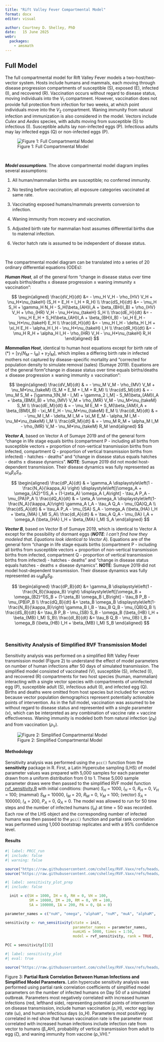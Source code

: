 ```yaml
---
title: "Rift Valley Fever Compartmental Model"
format: docx
editor: visual

author: Courtney D. Shelley, PhD
date:   15 June 2025
webr: 
  packages:
    - amsmath
---
```


## Full Model

The full compartmental model for Rift Valley Fever models a two-host/two-vector system. Hosts include humans and mammals, each moving through disease progression compartments of susceptible (S), exposed (E), infected (I), and recovered (R). Vaccination occurs without regard to disease status, moving individuals into the $V_1$ compartment. However, vaccination does not provide full protection from infection for two weeks, at which point individuals move into the $V_2$ compartment. Waning immunity from natural infection and immunization is also considered in the model. Vectors include *Culex* and *Aedes* species, with adults moving from susceptible (S) to infectious (I). Susceptible adults lay non-infected eggs (P). Infectious adults may lay infected eggs (Q) or non-infected eggs (P).

![Figure 1: Full Compartmental Model](Aly_Figure1.png)

\

***Model assumptions***. The above compartmental model diagram implies several assumptions:

1.  All human/mammalian births are susceptible; no conferred immunity.

2.  No testing before vaccination; all exposure categories vaccinated at same rate.

3.  Vaccinating exposed humans/mammals prevents conversion to infection.

4.  Waning immunity from recovery and vaccination.

5.  Adjusted birth rate for mammalian host assumes differential births due to maternal infection.

6.  Vector hatch rate is assumed to be independent of disease status.

\

The compartmental model diagram can be translated into a series of 20 ordinary differential equations (ODEs):

***Human Host***, all of the general form "change in disease status over time equals births/deaths $\pm$ disease progression $\pm$ waning immunity $\pm$ vaccination":

$$
\begin{aligned}
\frac{dV_H}{dt} &= - \mu_H V_H - \rho_{HV} V_H + \nu_H*\nu_{takeH} (S_H + E_H + I_H + R_H) \\
\frac{dS_H}{dt} &= - \mu_H S_H + \gamma_H N_H - S_H(\beta_{AH}I_A + \beta_{BH}I_B) + \rho_{HV} V_H + \rho_{HR} V_H - \nu_H*\nu_{takeH} S_H \\
\frac{dE_H}{dt} &= - \mu_H E_H + S_H(\beta_{AH}I_A + \beta_{BH}I_B) - \xi_H E_H - \nu_H*\nu_{takeH} E_H \\
\frac{dI_H}{dt} &= - \mu_H I_H - \delta_H I_H + \xi_H E_H - \alpha_H I_H - \nu_H*\nu_{takeH} I_H \\
\frac{dR_H}{dt} &= - \mu_H R_H + \alpha_H I_H - \rho_{HR} V_H - \nu_H*\nu_{takeH} R_H
\end{aligned}
$$

***Mammalian Host***, identical to human host equations except for birth rate of (\*) = $[\gamma_1(N_M - I_M) + \gamma_2 I_M]$, which implies a differing birth rate in infected mothers not captured by disease-specific mortality and "corrected for population density to simulate removal (sales) (Sumaye 2019). Equations are of the general form "change in disease status over time equals births/deaths $\pm$ disease progression $\pm$ waning immunity $\pm$ vaccination":

$$
\begin{aligned}
\frac{dV_M}{dt} & = - \mu_M V_M - \rho_{MV} V_M + \nu_M*\nu_{takeM} (S_M + E_M + I_M + R_M) \\
\frac{dS_M}{dt} & = - \mu_M S_M + [\gamma_1(N_M - I_M) + \gamma_2 I_M] - S_M(\beta_{AM}I_A + \beta_{BM}I_B) + \rho_{MV} V_M + \rho_{MR} V_M - \nu_M*\nu_{takeM} S_M \\
\frac{dE_M}{dt} & = - \mu_M E_M + S_M(\beta_{AM}I_A + \beta_{BM}I_B) - \xi_M E_H - \nu_M*\nu_{takeM} E_M \\
\frac{dI_M}{dt} & = - \mu_M I_M - \delta_M I_M + \xi_M E_M - \alpha_M I_M - \nu_M*\nu_{takeM} I_M \\
\frac{dR_M}{dt} & = - \mu_M R_M + \alpha_M I_M - \rho_{MR} V_M - \nu_M*\nu_{takeM} R_M 
\end{aligned}
$$

***Vector A***, based on Vector A of Sumaye 2019 and of the general form "change in life stage equals births (compartment P - including all births from susceptible vectors + proportion of non-vertical transmission births from infected, compartment Q - proportion of vertical transmission births from infected) - hatches - deaths" and "change in disease status equals hatches - deaths $\pm$ disease dynamics". **NOTE**: Sumaye 2019 did not model host-dependent transmission. Their disease dynamics was fully represented as $\omega_A \beta_A S_A$.

$$
\begin{aligned}
\frac{dP_A}{dt} & = \gamma_A \displaystyle\left(1 - \frac{N_A}{\kappa_A} \right) \displaystyle\left[(\omega_A + \omega_{A2}^1)S_A + (1-\zeta_A) \omega_A I_A\right] - \tau_A P_A - \mu_{PA}P_A \\
\frac{dQ_A}{dt} & = \zeta_A \omega_A \displaystyle\left(1- \frac{N_A}{\kappa_A}\right) \gamma_A I_A - \tau_A Q_A - \mu_{QA}Q_A \\
\frac{dS_A}{dt} & = \tau_A P_A - \mu_{SA} S_A - \omega_A (\beta_{HA} I_H + \beta_{MA} I_M) S_A\\
\frac{dI_A}{dt} & = \tau_A Q_A - \mu_{IA} I_A + \omega_A (\beta_{HA} I_H + \beta_{MA} I_M) S_A
\end{aligned}
$$

***Vector B***, based on Vector B of Sumaye 2019, which is identical to Vector A except for the possibility of dormant eggs (***NOTE**: I can't find how they modeled that. Equations look identical to Vector A*). Equations are of the general form "change in life stage equals births (compartment P - including all births from susceptible vectors + proportion of non-vertical transmission births from infected, compartment Q - proportion of vertical transmission births from infected) - hatches - deaths" and "change in disease status equals hatches - deaths $\pm$ disease dynamics". **NOTE**: Sumaye 2019 did not model host-dependent transmission. Their disease dynamics was fully represented as $\omega_B \beta_B S_B$.

$$
\begin{aligned}
\frac{dP_B}{dt} &= \gamma_B \displaystyle\left(1 - \frac{N_B}{\kappa_B} \right) \displaystyle\left[(\omega_B + \omega_{B2}^1)S_B + (1-\zeta_B) \omega_B I_B\right] - \tau_B P_B - \mu_{PB}P_B \\
\frac{dQ_B}{dt} &= \zeta_B \omega_B \displaystyle\left(1- \frac{N_B}{\kappa_B}\right) \gamma_B I_B - \tau_B Q_B - \mu_{QB}Q_B \\
\frac{dS_B}{dt} &= \tau_B P_B - \mu_{SB} S_B - \omega_B (\beta_{HB} I_H + \beta_{MB} I_M) S_B\\
\frac{dI_B}{dt} &= \tau_B Q_B - \mu_{IB} I_B + \omega_B (\beta_{HB} I_H + \beta_{MB} I_M) S_B
\end{aligned}
$$

\

### Sensitivity Analysis of Simplified RVF Transmission Model

Sensitivity analysis was performed on a simplified Rift Valley Fever transmission model (Figure 2) to understand the effect of model parameters on number of human infections after 50 days of simulated transmission. The simplified model consisted of vaccinated (V), susceptible (S), infected (I), and recovered (R) compartments for two host species (human, mammalian) interacting with a single vector species with compartments of uninfected egg (P), susceptible adult (S), infectious adult (I), and infected egg (Q). Births and deaths were omitted from host species but included for vectors because vector population demographics represent potentially actionable points of intervention. As in the full model, vaccination was assumed to be without regard to disease status and represented with a single parameter ($\nu$), which can be interpreted as any combination of vaccine rate $\times$ vaccine effectiveness. Waning immunity is modeled both from natural infection ($\rho_R$) and from vaccination ($\rho_V$).

![Figure 2: Simplified Compartmental Model](Aly_Figure2.png)

#### Methodology

Sensitivity analysis was performed using the `pcc()` function from the **sensitivity** package in R. First, a Latin Hypercube sampling (LHS) of model parameter values was prepared with 5,000 samples for each parameter drawn from a uniform distribution from 0 to 1. These 5,000 sample parameter draws were then passed to the simplified RVF model function [rvf_sensitivity.R](https://github.com/cshelley/RVF.Vaxx/R/rvf_sensitivity.R) with initial conditions: (human) $S_H$ = 1000, $I_H$ = 0, $R_H$ = 0, $V_H$ = 100; (mammal) $S_M$ = 10000, $I_M$ = 20, $R_M$ = 0, $V_M$ = 100; (vector) $S_A$ = 100000, $I_A$ = 200, $P_A$ = 0, $Q_A$ = 0. The model was allowed to run for 50 time steps and the number of infected humans ($I_H$) at time = 50 was recorded. Each row of the LHS object and the corresponding number of infected humans was then passed to the `pcc()` function and partial rank correlation was performed using 1,000 bootstrap replicates and with a 95% confidence level.

#### Results

```r
#| label: PRCC_run
#| include: false
#| warning: false

source("https://raw.githubusercontent.com/cshelley/RVF.Vaxx/refs/heads/main/R/rvf_sensitivity.R")
source("https://raw.githubusercontent.com/cshelley/RVF.Vaxx/refs/heads/main/R/run_sensitivity.R")
```

```r
#| label: sensitivity_plot_prep
#| include: false

  init = c(SH = 1000, IH = 0, RH = 0, VH = 100,
           SM = 10000, IM = 20, RM = 0, VM = 100,
           SA = 100000, IA = 200, PA = 0, QA = 0)

parameter_names = c("nuH", "omega", "alphaH", "nuM", "muA", "alphaM",                     "tau", "rhoRM", "betaM", "rhoRH", "rhoVM", "muE",                     "betaAM", "betaMA", "betaHA", "rhoVH", "zeta",                        "betaAH")

sensitivity <- run_sensitivity(state = init, 
                               parameter_names = parameter_names,
                               numLHS = 5000, times = 1:50, 
                               model = rvf_sensitivity, rank = TRUE,                                 nboot = 100, conf = 0.95)

PCC = sensitivity[[3]]
```

```r
#| label: sensitivity_plot
#| eval: true

source("https://raw.githubusercontent.com/cshelley/RVF.Vaxx/refs/heads/main/R/sensitivity-analysis-plot.R")
```

Figure 3: **Partial Rank Correlation Between Human Infections and Simplified Model Parameters.** Latin hypercube sensitivity analysis was performed using partial rank correlation coefficients of simplified model parameters on the number of infected humans on Day 50 of a simulated outbreak. Parameters most negatively correlated with increased human infections (red, lefthand side), representing potential points of intervention on disease transmission, include human vaccination (ρ_H), vector egg lay rate (ω), and human infectious days (α_H). Parameters most positively correlated in red show that human vaccination rate is the parameter most correlated with increased human infections include infection rate from vector to humans (β_AH), probability of vertical transmission from adult to egg (ζ), and waning immunity from vaccine (ρ_VH)."
